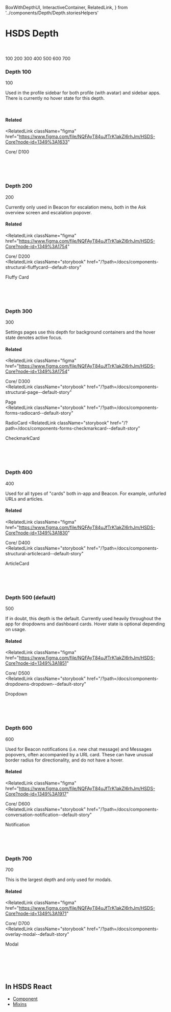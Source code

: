   BoxWithDepthUI,
  InteractiveContainer,
  RelatedLink,
} from '../components/Depth/Depth.storiesHelpers'

<Meta title="Style/2. Depth" />

# HSDS Depth

<br />
<br />

<InteractiveContainer columns={3}>
  <BoxWithDepthUI level={100}>100</BoxWithDepthUI>
  <BoxWithDepthUI level={200}>200</BoxWithDepthUI>
  <BoxWithDepthUI level={300}>300</BoxWithDepthUI>
  <BoxWithDepthUI level={400}>400</BoxWithDepthUI>
  <BoxWithDepthUI level={500}>500</BoxWithDepthUI>
  <BoxWithDepthUI level={600}>600</BoxWithDepthUI>
  <BoxWithDepthUI level={700}>700</BoxWithDepthUI>
</InteractiveContainer>

<br />

### Depth 100

<InteractiveContainer>
  <BoxWithDepthUI level={100}>100</BoxWithDepthUI>
</InteractiveContainer>

Used in the profile sidebar for both profile (with avatar) and sidebar apps. There is currently no hover state for this depth.

<br />

#### Related

<RelatedLink
  className="figma"
  href="https://www.figma.com/file/NQFAyT84uJfTrK1akZl6rhJm/HSDS-Core?node-id=1349%3A1633"
>
  Core/ D100
</RelatedLink>

<br />
<br />
<br />

### Depth 200

<InteractiveContainer>
  <BoxWithDepthUI level={200}>200</BoxWithDepthUI>
</InteractiveContainer>

Currently only used in Beacon for escalation menu, both in the Ask overview screen and escalation popover.

#### Related

<RelatedLink
  className="figma"
  href="https://www.figma.com/file/NQFAyT84uJfTrK1akZl6rhJm/HSDS-Core?node-id=1349%3A1754"
>
  Core/ D200
</RelatedLink>
<br />
<RelatedLink
  className="storybook"
  href="/?path=/docs/components-structural-fluffycard--default-story"
>
  Fluffy Card
</RelatedLink>

<br />
<br />
<br />

### Depth 300

<InteractiveContainer>
  <BoxWithDepthUI level={300}>300</BoxWithDepthUI>
</InteractiveContainer>

Settings pages use this depth for background containers and the hover state denotes active focus.

#### Related

<RelatedLink
  className="figma"
  href="https://www.figma.com/file/NQFAyT84uJfTrK1akZl6rhJm/HSDS-Core?node-id=1349%3A1754"
>
  Core/ D300
</RelatedLink>
<br />
<RelatedLink
  className="storybook"
  href="/?path=/docs/components-structural-page--default-story"
>
  Page
</RelatedLink>
<br />
<RelatedLink
  className="storybook"
  href="/?path=/docs/components-forms-radiocard--default-story"
>
  RadioCard
</RelatedLink>
<RelatedLink
  className="storybook"
  href="/?path=/docs/components-forms-checkmarkcard--default-story"
>
  CheckmarkCard
</RelatedLink>

<br />
<br />
<br />

### Depth 400

<InteractiveContainer>
  <BoxWithDepthUI level={400}>400</BoxWithDepthUI>
</InteractiveContainer>

Used for all types of "cards" both in-app and Beacon. For example, unfurled URLs and articles.

#### Related

<RelatedLink
  className="figma"
  href="https://www.figma.com/file/NQFAyT84uJfTrK1akZl6rhJm/HSDS-Core?node-id=1349%3A1830"
>
  Core/ D400
</RelatedLink>
<br />
<RelatedLink
  className="storybook"
  href="/?path=/docs/components-structural-articlecard--default-story"
>
  ArticleCard
</RelatedLink>

<br />
<br />
<br />

### Depth 500 (default)

<InteractiveContainer>
  <BoxWithDepthUI level={500}>500</BoxWithDepthUI>
</InteractiveContainer>

If in doubt, this depth is the default. Currently used heavily throughout the app for dropdowns and dashboard cards. Hover state is optional depending on usage.

#### Related

<RelatedLink
  className="figma"
  href="https://www.figma.com/file/NQFAyT84uJfTrK1akZl6rhJm/HSDS-Core?node-id=1349%3A1851"
>
  Core/ D500
</RelatedLink>
<br />
<RelatedLink
  className="storybook"
  href="/?path=/docs/components-dropdowns-dropdown--default-story"
>
  Dropdown
</RelatedLink>

<br />
<br />
<br />

### Depth 600

<InteractiveContainer>
  <BoxWithDepthUI level={600}>600</BoxWithDepthUI>
</InteractiveContainer>

Used for Beacon notifications (i.e. new chat message) and Messages popovers, often accompanied by a URL card. These can have unusual border radius for directionality, and do not have a hover.

#### Related

<RelatedLink
  className="figma"
  href="https://www.figma.com/file/NQFAyT84uJfTrK1akZl6rhJm/HSDS-Core?node-id=1349%3A1917"
>
  Core/ D600
</RelatedLink>
<br />
<RelatedLink
  className="storybook"
  href="/?path=/docs/components-conversation-notification--default-story"
>
  Notification
</RelatedLink>

<br />
<br />
<br />

### Depth 700

<InteractiveContainer>
  <BoxWithDepthUI level={700}>700</BoxWithDepthUI>
</InteractiveContainer>

This is the largest depth and only used for modals.

#### Related

<RelatedLink
  className="figma"
  href="https://www.figma.com/file/NQFAyT84uJfTrK1akZl6rhJm/HSDS-Core?node-id=1349%3A1971"
>
  Core/ D700
</RelatedLink>
<br />
<RelatedLink
  className="storybook"
  href="/?path=/docs/components-overlay-modal--default-story"
>
  Modal
</RelatedLink>

<br />
<br />
<br />
<br />

## In HSDS React

- [Component](/docs/utilities-ui-convenience-depth--default-story?path=/docs/utilities-ui-convenience-depth--default-story)
- [Mixins](/docs/utilities-ui-convenience-depth--default-story?path=/docs/utilities-ui-convenience-depth--default-story#usage-as-css-mixins)
